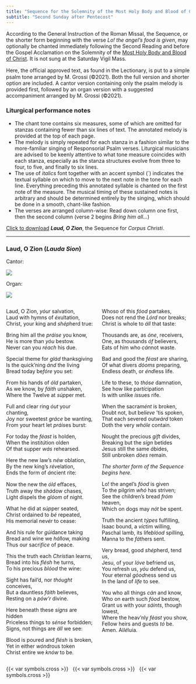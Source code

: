 ```yaml
---
title: "Sequence for the Solemnity of the Most Holy Body and Blood of Christ (Years ABC)"
subtitle: "Second Sunday after Pentecost"
---
```


::: {.red}
According to the General Instruction of the Roman Missal, the Sequence, or the shorter form beginning with the verse [*Lo! the angel's food is given*]{.black}, may optionally be chanted immediately following the Second Reading and before the Gospel Acclamation on the Solemnity of the [Most Holy Body and Blood of Christ](../feasts/corpus-christi.qmd). It is not sung at the Saturday Vigil Mass.

Here, the oﬃcial approved text, as found in the Lectionary, is put to a simple psalm tone arranged by M. Grossi (©2021). Both the full version and shorter option are included. A cantor version containing only the psalm melody is provided first, followed by an organ version with a suggested accompaniment arranged by M. Grossi (©2021).
:::

::: {.red}
### Liturgical performance notes
:::

* [The chant tone contains six measures, some of which are omitted for stanzas containing fewer than six lines of text. The annotated melody is provided at the top of each page.]{.red}
* [The melody is simply repeated for each stanza in a fashion similar to the more-familiar singing of Responsorial Psalm verses. Liturgical musicians are advised to be keenly attentive to what tone measure coincides with each stanza, especially as the stanza structures evolve from three to four, to five, and finally to six lines.]{.red}
* [The use of *italics* font together with an accent symbol (´) indicates the textual syllable on which to move to the next note in the tone for each line. Everything preceding this annotated syllable is chanted on the first note of the measure. The musical timing of these sustained notes is arbitrary and should be determined entirely by the singing, which should be done in a smooth, chant-like fashion.]{.red}
* [The verses are arranged column-wise: Read down column one first, then
the second column (verse 2 begins [*Bring him all...*]{.black})]{.red}

::: {.red}
<a href="./sequence-corpus-christi.pdf" target="_blank">Click to download</a> ***Laud, O Zion***, the Sequence for *Corpus Christi*.
:::

***

### Laud, O Zion (*Lauda Sion*)

[Cantor:]{.red}

![](corpus-christi-tone.png){fig-alt="Psalm tone for four to six stanzas."}

[Organ:]{.red}

![](corpus-christi-tone-organ.png){fig-alt="Psalm tone for four to six stanzas with accompaniment."}

:::: {.columns}

::: {.column width="50%"}
Laud, O Zion, *yóur* salvation,  
Laud with hymns of *éx*ultation,  
Christ, your king and *shép*herd true:  

Bring him all the *práise* you know,  
He is more than *yóu* bestow.  
Never can you *réach* his due.  

Special theme for *glád* thanksgiving  
Is the quick'ning *ánd* the living  
Bread today be*fóre* you set:  

From his hands of *óld* partaken,  
As we know, by *fáith* unshaken,  
Where the Twelve at *súp*per met.  

Full and clear ring *óut* your chanting,  
Joy nor sweetest *gráce* be wanting,  
From your heart let *práis*es burst:  

For today the *féast* is holden,  
When the insti*tú*tion olden  
Of that supper *wás* rehearsed.  

Here the new law's *néw* oblation,  
By the new king's *rév*elation,  
Ends the form of *án*cient rite:  

Now the new the *óld* eﬀaces,  
Truth away the *shá*dow chases,  
Light dispels the *glóom* of night.  

What he did at *súp*per seated,  
Christ ordained to *bé* repeated,  
His memorial ne*vér* to cease:

And his rule for *gúi*dance taking  
Bread and wine we *hál*low, making  
Thus our sacri*fíce* of peace.  

This the truth each *Chríst*ian learns,  
Bread into his *flésh* he turns,  
To his precious *blóod* the wine:  

Sight has fail'd, nor *thóught* conceives,  
But a dauntless *fáith* believes,  
Resting on a *pów'r* divine.  

Here beneath these *sígns* are hidden  
Priceless things to *sénse* forbidden;  
Signs, not things are *áll* we see:  

Blood is poured and *flésh* is broken,  
Yet in either *wón*drous token  
Christ entire we *knów* to be.  
:::

::: {.column width="50%"}
Whoso of this *fóod* partakes,  
Does not rend the *Lórd* nor breaks;  
Christ is whole to *áll* that taste:  

Thousands are, as *óne*, receivers,  
One, as thousands *óf* believers,  
Eats of him who *cán*not waste.  

Bad and good the *féast* are sharing,  
Of what divers *dóoms* preparing,  
Endless death, or *énd*less life.  

Life to these, to *thóse* damnation,  
See how like par*tíc*ipation  
Is with unlike *ís*sues rife.

When the sacra*mént* is broken,  
Doubt not, but be*líeve* 'tis spoken,  
That each severed out*wárd* token  
Doth the very *whóle* contain.

Nought the precious *gíft* divides,  
Breaking but the *sígn* betides  
Jesus still the same *á*bides,  
Still unbroken *dóes* remain.  

[*The shorter form of the Sequence begins here.*]{.red}

Lo! the angel's *fóod* is given  
To the pilgrim *whó* has striven;  
See the children's bread *fróm* heaven,  
Which on dogs may *nót* be spent.  

Truth the ancient *týpes* fulfilling,  
Isaac bound, a *víc*tim willing,  
Paschal lamb, its life*blóod* spilling,  
Manna to the *fá*thers sent.  

Very bread, good *shép*herd, tend us,  
Jesu, of your *lóve* befriend us,  
You refresh us, *yóu* defend us,  
Your eternal *góod*ness send us  
In the land of *lífe* to see.  

You who all things *cán* and know,  
Who on earth such *fóod* bestow,  
Grant us with your *sáints*, though lowest,  
Where the heav'nly *féast* you show,  
Fellow heirs and guests *tó* be.  
Amen. Al*lé*luia.
:::

::::


<!-- ```{=html}
<object data="sequence-corpus-christi.pdf#toolbar=0&navpanes=0&scrollbar=0" type="application/pdf" width="100%" height="100%">
    <p>It appears you don't have a PDF plugin for this browser.
    No biggie... you can <a href="sequence-corpus-christi.pdf">click here to download the PDF file.</a></p>
</object>
``` -->

::: {.centered}
{{< var symbols.cross >}} &nbsp; {{< var symbols.cross >}} &nbsp; {{< var symbols.cross >}}
:::
